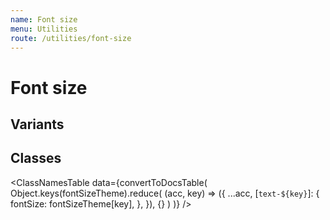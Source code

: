 ```yaml
---
name: Font size
menu: Utilities
route: /utilities/font-size
---
```


# Font size


## Variants

<ResponsivenessTable />

## Classes

<ClassNamesTable
  data={convertToDocsTable(
    Object.keys(fontSizeTheme).reduce(
      (acc, key) => ({
        ...acc,
        [`text-${key}`]: {
          fontSize: fontSizeTheme[key],
        },
      }),
      {}
    )
  )}
/>
